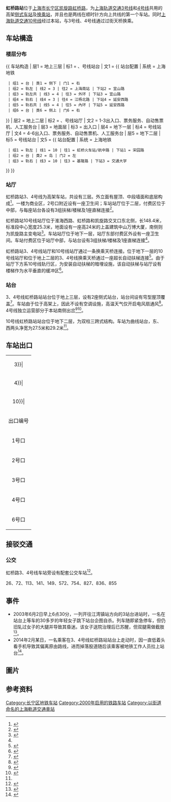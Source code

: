 {{noteTA 
|G1 =Railway}}
{{Infobox station
|name = 虹桥路
|eng_name = Hongqiao Road
|symbol_right =
|linecolour = {{上海地铁颜色|3|yes}}
|linecolour2 = {{上海地铁颜色|4|yes}}
|linecolour3 = {{上海地铁颜色|10|yes}}
|image = View of Hongqiao Road Station (Line 3 & 4).jpg
|caption = 3、4号线站房及换乘天桥
|other_name = 
|country = {{PRC}}
|borough = [[上海市|上海市]][[长宁区|长宁区]][[虹桥街道_(上海市)|虹桥街道]]
|address = [[凯旋路_(上海市)|凯旋路]]、[[虹桥路|虹桥路]]与[[淮海西路|淮海西路]]交叉口北侧
|coordinates = {{coord|31|11|58|N|121|24|57|E|type:railwaystation}}
|elevation = 
|owned = [[上海申通地铁集团|上海申通地铁集团]]
|operator = [[上海地铁|上海地铁]]
|lines = {{上海地铁线路名|3|SL}}<br/>{{上海地铁线路名|4|SL}}<br/>{{上海地铁线路名|10|SL}}
|distance = 
|platform = {{上海地铁线路名|3|S}}、{{上海地铁线路名|4|S}}：2個[[側式月台|側式月台]]<br/>{{上海地铁线路名|10|S}}：1個[[島式月台|島式月台]]
|tracks = 4条
|bus_routes = 
|bus_stands = 
|connections = 
|structure = {{上海地铁线路名|3|S}}、{{上海地铁线路名|4|S}}：地上车站<br/>{{上海地铁线路名|10|S}}：地下车站
|hall = {{上海地铁线路名|3|S}}、{{上海地铁线路名|4|S}}：地上站厅<br/>{{上海地铁线路名|10|S}}：地下站厅
|depth = 
|levels = 
|interchange = 通道换乘
|exits = 5个
|architect = 
|architectural_style = 
|colour = 
|type = 
|status = 运营中
|code = {{上海地铁线路名|10|S}}：L10/09
|classification = 
|website = 
|built = 
|opened = {{上海地铁线路名|3|S}}：{{Start date|2000|12|26|df=y}}<br/>{{上海地铁线路名|4|S}}：{{Start date|2005|12|31|df=y}}<br/>{{上海地铁线路名|10|S}}：{{Start date|2010|4|10|df=y}}
|closed = 
|former = 
|pass_year = 
|passengers = 
|pass_system = 
|pass_rank = 
|mpassengers = 
|trains = 
|station_hours = 
|hours = 
|first = {{collapsible list
 |title = 　
 |
{{上海地铁线路名|3|S}}
:往{{上海地铁起讫站|3|L}}：5:32
:往{{上海地铁起讫站|3|R}}：6:20
{{上海地铁线路名|4|S}}
:内圈：5:28
:外圈：6:26
{{上海地铁线路名|10|S}}
:往{{上海地铁起讫站|10|L|虹桥火车站}}：6:05
:往{{上海地铁起讫站|10|L|航中路}}：6:10
:往{{上海地铁起讫站|10|R}}：5:42
}}
|last = {{collapsible list
 |title = 　
 |
{{上海地铁线路名|3|S}}
:往{{上海地铁起讫站|3|L}}：22:47
:往{{上海地铁起讫站|3|R}}：23:40
{{上海地铁线路名|4|S}}
:内圈：21:33
:内圈往{{站|宜山路}}：22:38
:外圈：22:31
:外圈往{{站|宜山路}}：23:36
{{上海地铁线路名|10|S}}
:往{{上海地铁起讫站|10|L|虹桥火车站}}：23:25
:往{{上海地铁起讫站|10|L|航中路}}：23:20
:往{{上海地铁起讫站|10|R}}：22:48
}}
|adjacent = {{Adjacent stations|system=上海地铁
|line1=3|left1=宜山路|right1=延安西路
|line2=4|left2=宜山路|right2=延安西路
|line3=10|left3=宋园路|right3=交通大学|note-left3=L10/08|note-mid3=L10/09|note-right3=L10/10}}
|route_map = {{Routemap|inline=yes|map=
~~ ~~3层，3、4号线
uSTRf\uSTRg~~ ~~{{rmr|Licon=U|{{站|延安西路||上海市}}}}
uSTR+BSr\uSTR+BSl
uSTR+BSr\uSTR+BSl
uSTRc2\uABZg3\uABZg2\uSTRc3
uSTR+1\uSTR+c4\uSTR+c1\uSTR+4
utSTRa\uSTR\uSTR\utSTRa
utSTRf\uSTRf\uSTRg\utSTRg~~ ~~{{rmr|Licon=D|{{站|宜山路}}}}
~~ ~~B2层，10号线
utSTRf\utSTRg~~ ~~{{rmr|Licon=U|{{站|宋园路}}}}
utSTR+BSl\utSTR+BSr
utSTR+BSl\utSTR+BSr
utSTRf\utSTRg~~ ~~{{rmr|Licon=D|{{站|交通大学||上海市}}}}
}}
}}
'''虹桥路站'''位于[[上海市|上海市]][[长宁区|长宁区]][[凯旋路_(上海市)|凯旋路]][[虹桥路|虹桥路]]，为[[上海轨道交通3号线|上海轨道交通3号线]]和[[上海轨道交通4号线|4号线]]共用的高架[[侧式站台|侧式车站]]及[[换乘站|换乘站]]，并且也是两线在顺时针方向上共线的第一个车站。同时[[上海轨道交通10号线|上海轨道交通10号线]]经过本站，与3号线、4号线通过过街天桥换乘。

== 车站構造 ==
{{multiple image|align=right|direction=vertical|width=220
|image1=
|image2=
|image3=20151129已装上半高安全门的虹桥路站台.JPG|caption3=目前的3、4号线站台
|image4=201609 Concourse for L3,4 at Hongqiao Road Station.jpg|caption4=3、4号线站厅
|image5=201609 Platform for L10 at Hongqiao Road Station.jpg|caption5=10号线站厅
|image6=View in Hongqiao Road Station (Line 10).jpg|caption6=10号线站厅
|image7=Line 10 platform of Hongqiao Road Station (20151005152050).jpg|caption7=10号线往{{站|宋园路}}方向站台
|image8=Platform of Hongqiao Road Station (Line 10).jpg|caption8=10号线往{{站|交通大学||上海市}}方向站台
}}
===楼层分布===
{{ 车站构造
| 层1 = 地上三层 | 标1 = {{上海地铁路线标志|3|blink}}、{{上海地铁路线标志|4|blink}}号线站台
| 文1 = {{ 站台配置 | 系统 = 上海地铁
  | 组1 = 台 | 类1 = 侧下 | 门1 = 右
  | 组2 = 轨左 | 线2 = 3 | 往2 = 上海南站 | 下站2 = 宜山路
  | 组3 = 轨左共 | 线3 = 4 | 往3 = 外环 | 下站3 = 宜山路
  | 组4 = 轨右 | 线4 = 3 | 往4 = 江杨北路 | 下站4 = 延安西路
  | 组5 = 轨右共 | 线5 = 4 | 往5 = 內环 | 下站5 = 延安西路
  | 组6 = 台 | 类6 = 侧上 | 门6 = 右
}}
| 层2 = 地上二层 | 标2 = {{上海地铁路线标志|3|blink}}、{{上海地铁路线标志|4|blink}}号线站厅
| 文2 = 1-3出入口、票务服务、自动售票机、人工服务台
| 层3 = 地面层 | 标3 = 出入口
| 层4 = 地下一层 | 标4 = {{上海地铁路线标志|10|blink}}号线站厅
| 文4 = 4-6出入口、票务服务、自动售票机、人工服务台
| 层5 = 地下二层 | 标5 = {{上海地铁路线标志|10|blink}}号线站台
| 文5 = {{ 站台配置 | 系统 = 上海地铁
  | 组1 = 轨左 | 线1 = 10 | 往1 = 虹桥火车站/航中路 | 下站1 = 宋园路
  | 组2 = 台 | 类2 = 岛 | 门2 = 左
  | 组3 = 轨右 | 线3 = 10 | 往3 = 基隆路 | 下站3 = 交通大学
}}
}}

===站厅===
虹桥路站3、4号线为高架车站，共设有三层。外立面有屋顶、中段墙面和底层构成<ref>{{cite journal|author1=刘云|author2=宁奇峰|title=上海轻轨明珠线与城市设计|work=时代建筑|year=2000|doi=10.3969/j.issn.1005-684X.2000.04.009}}</ref>。一楼为商业区，2号口附近设有一座卫生间；车站站厅位于二层，付费区位于中部，与每座站台各设有3组扶梯/楼梯及1座直梯连接<ref name="info">{{cite web|title=>>车站信息>>|url=http://service.shmetro.com/czxx/index.htm?id=0316&stationname=虹桥路|accessdate=2019-08-07|publisher=上海地铁}}</ref>。

虹桥路站10号线站厅位于淮海西路、虹桥路和凯旋路交叉口东北侧，长148.4米，标准段中心宽度25.3米，地面设有一座高24米的上盖建筑中山万博大厦，南侧则为凯旋路主变电站<ref name="l10">{{cite journal|author=顾超|title=相邻地下空间开发的基坑施工风险控制|work=地下交通工程与工程安全——第五届中国国际隧道工程研讨会|year=2011}}</ref>。车站站厅位于地下一层，站厅东部付费区外设有一座卫生间。车站付费区位于站厅中部，与站台设有3组扶梯/楼梯及1座直梯连接<ref name="info"/>。

虹桥路站3、4号线站厅和10号线站厅通过一条换乘天桥连接。位于地下一层的10号线站厅和位于地上二层的3、4号线换乘天桥通过一座超长自动扶梯连接<ref>{{cite journal|author=胡靖|title=上海地铁10号线虹桥路站主楼地下工程设计简述|work=建筑知识：学术刊|year=2012}}</ref>。由于站厅下方系10号线轨行区，为安装自动扶梯的暗埋设施，该自动扶梯与站厅设有楼梯作为水平垂直的缓冲区<ref>{{cite news|title=多处地铁自动扶梯被曝遭“腰斩” 运营方：因空间有限不得已为之|url=http://shanghai.xinmin.cn/xmjd/2013/03/07/19073320.html|publisher=新民网|date=2013-07-07|accessdate=2019-08-07|archive-date=2020-08-03|archive-url=https://web.archive.org/web/20200803001359/http://shanghai.xinmin.cn/xmjd/2013/03/07/19073320.html|dead-url=no}}</ref>。

===站台===
3、4号线虹桥路站站台位于地上三层，设有2座侧式站台，站台间设有穹型屋顶覆盖<ref>{{cite journal|author1=谢伟|author2=刘湘|title=上海明珠线高架车站接触网悬挂方式的选择|work=电气化铁道|year=1999}}</ref>。车站由于位于高架上，因此不设有空调设施，高温天气仅开启电风扇通风<ref>{{cite news|title=实测上海地铁站台和车厢内温度 温差达12℃|url=http://sh.people.com.cn/n2/2016/0725/c138654-28725416.html|publisher=人民网|date=2016-07-25|accessdate=2019-08-07|archive-date=2020-08-03|archive-url=https://web.archive.org/web/20200803001401/http://sh.people.com.cn/n2/2016/0725/c138654-28725416.html|dead-url=no}}</ref>。4号线独立运营部分于本站南侧出岔<ref>{{cite journal|author1=俞加康|author2=沈秀芳|title=上海轨道交通明珠线二期工程的总体设计|work=隧道与轨道交通|year=2004}}</ref><ref>{{cite news|title=轨交道岔事故频发 昨早高峰3、4号线限速限流|url=http://sh.sina.com.cn/news/s/2010-07-16/0853148690.html|work=新闻晨报|publisher=新浪网|date=2010-07-16|accessdate=2019-08-07|archive-date=2020-08-03|archive-url=https://web.archive.org/web/20200803001350/http://sh.sina.com.cn/news/s/2010-07-16/0853148690.html|dead-url=no}}</ref>。

10号线虹桥路站站台位于地下二层，为双柱三跨式结构。车站为曲线站台，东、西两头净宽为27.5米和29.2米<ref name="l10"/>。
{{multiple image|align=center|width=700|direction=vertical
|image1=201908 L3,4 Platform Panorama of Hongqiao Road Station.jpg|caption1=3、4号线站台全景
|image2=201908 L10 Platform Panorama of Hongqiao Road Station.jpg|caption2=10号线站台全景
}}

== 车站出口 ==
{| class="wikitable"
|colspan=4 align="center" bgcolor={{上海地铁颜色|3}}|
|-
|colspan=4 align="center" bgcolor={{上海地铁颜色|4}}|
|-
|colspan=4 align="center" bgcolor={{上海地铁颜色|10}}|
|-
! 出口编号 !! 建议前往目的地 !! 照片
|-
| 1号口 || 凯旋路、安顺路、定西路 || 
|-
| 2号口{{綠底白字出口|exitsign=none|附=升}} || 中山西路、宋园路、凯旋路、虹桥路、淮海西路 || 
|-
| 3号口 || 凯旋路、安顺路、定西路、中山西路 || 
|-
| 4号口 || 虹桥路、淮海西路 || 
|-
| 6号口{{綠底白字出口|exitsign=none|附=升}} || 虹桥路、凯旋路 || [[File:201609_Exit_6_for_Hongqiao_Road_Station.jpg|200px]]
|}

==接驳交通==
=== 公交 ===
虹桥路3、4号线车站旁设有配套公交车站<ref>{{cite web|title=首页 --年鉴->--上海年鉴2001->--十三、城市建设·重大工程->--(三)公用基础设施建设|url=http://www.shtong.gov.cn/Newsite/node2/node19828/node20119/node20140/node64284/userobject1ai59789.html|publisher=上海市地方志办公室|date=2003-10-21|access-date=2019-08-07|archive-date=2017-12-03|archive-url=https://web.archive.org/web/20171203031052/http://shtong.gov.cn/Newsite/node2/node19828/node20119/node20140/node64284/userobject1ai59789.html|dead-url=no}}</ref>。

26、72、113、141、149、572、754、827、836、855

==事件==
*2003年6月2日早上6点30分，一列开往江湾镇站方向的3站台进站时，一名在站台上等车的30多岁的年轻女子跳下站台企图自杀。列车随即紧急停车，但仍旧轧过女子的大腿并导致其昏迷。该女子送院治理后已苏醒，但双腿需做截肢<ref>{{cite news|title=上海地铁发生自杀事件 年轻女子纵身跳下站台|url=http://news.sina.com.cn/s/2003-06-02/02021124157.shtml|work=新闻晨报|publisher=新浪网|date=2003-06-02|accessdate=2019-08-07|archive-date=2020-08-03|archive-url=https://web.archive.org/web/20200803001426/http://news.sina.com.cn/s/2003-06-02/02021124157.shtml|dead-url=no}}</ref>。
*2014年2月某日，一名乘客在3、4号线虹桥路站站台上走动时，因一直低着头看手机导致其偏离原由路线，进而掉落股道随后该乘客被地铁工作人员拉上站台<ref>{{cite news|title=上海地铁女子走路看手机径直掉落站台(图)|url=http://news.sina.com.cn/c/p/2014-02-27/202729581763.shtml|publisher=新浪网|work=新民网|date=2014-02-27|accessdate=2019-08-07|archive-date=2020-08-03|archive-url=https://web.archive.org/web/20200803001403/http://news.sina.com.cn/c/p/2014-02-27/202729581763.shtml|dead-url=no}}</ref>。

==圖片==
{{Gallery
|File:Hongqiao Road Station.jpg|安装[[月台閘門|半高屏蔽门]]前的3、4号线站台
|File:Hongqiao Road Station south bound.JPG|4号线[[上海轨道交通04A01型电动列车|AC05型列車]]離開虹桥路站
|File:AC-05 of Shmetro Line 4.jpg|4号线[[上海轨道交通04A01型电动列车|AC05型列車]]停靠在虹桥路站（2010年）
|File:330列车进入虹桥路站IMG 7809.JPG|3、4号线站台完成安裝尚未使用的[[月台閘門|半高屏蔽门]]（2015年）
|File:Hóngqiáo Lù Zhàn huànchéng tōngdào.png|换乘天桥内部场景（2022年）
}}

==参考资料==
{{Commonscat|Hongqiao Road Station}}
{{Reflist}}

{{上海轨道交通3号线}}
{{上海轨道交通4号线}}
{{上海轨道交通10号线}}

[[Category:长宁区地铁车站|Category:长宁区地铁车站]]
[[Category:2000年启用的铁路车站|Category:2000年启用的铁路车站]]
[[Category:以街道命名的上海軌道交通車站|Category:以街道命名的上海軌道交通車站]]